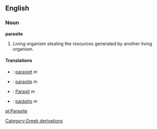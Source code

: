 ==English==

===Noun===
'''parasite'''

#Living organism stealing the resources generated by another living organism.

====Translations====
*{{nl}}: [[parasiet]] ''m''
*{{fr}}: [[parasite]] ''m''
*{{de}}: [[Parasit]] ''m''
*{{es}}: [[parásito]] ''m''

[[pl:Parasite]]
[[Category:Greek derivations]]